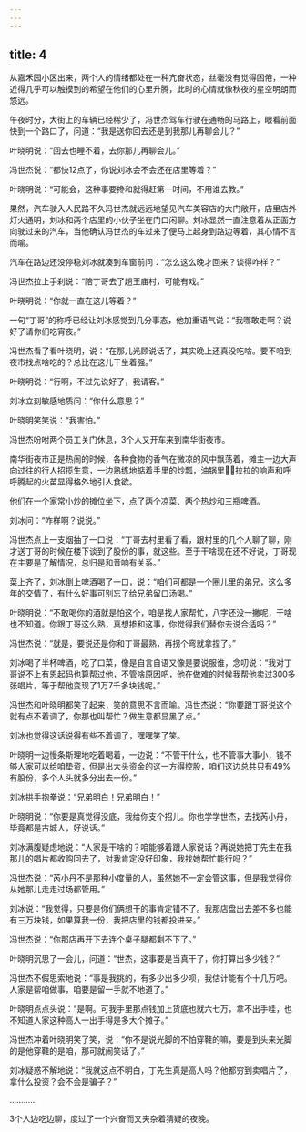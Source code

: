 ```yaml
---
---
---
```

title: 4
---




从嘉禾园小区出来，两个人的情绪都处在一种亢奋状态，丝毫没有觉得困倦，一种近得几乎可以触摸到的希望在他们的心里升腾，此时的心情就像秋夜的星空明朗而悠远。

午夜时分，大街上的车辆已经稀少了，冯世杰驾车行驶在通畅的马路上，眼看前面快到一个路口了，问道：“我是送你回去还是到我那儿再聊会儿？”

叶晓明说：“回去也睡不着，去你那儿再聊会儿。”

冯世杰说：“都快12点了，你说刘冰会不会还在店里等着？”

叶晓明说：“可能会，这种事要搀和就得赶第一时间，不用谁去教。”

果然，汽车驶入人民路不久冯世杰就远远地望见汽车美容店的大门敞开，店里店外灯火通明，刘冰和两个店里的小伙子坐在门口闲聊。刘冰显然一直注意着从正面方向驶过来的汽车，当他确认冯世杰的车过来了便马上起身到路边等着，其心情不言而喻。

汽车在路边还没停稳刘冰就凑到车窗前问：“怎么这么晚才回来？谈得咋样？”

冯世杰拉上手刹说：“陪丁哥去了趟王庙村，可能有戏。”

叶晓明说：“你就一直在这儿等着？”

一句“丁哥”的称呼已经让刘冰感觉到几分事态，他加重语气说：“我哪敢走啊？说好了请你们吃宵夜。”

冯世杰看了看叶晓明，说：“在那儿光顾说话了，其实晚上还真没吃啥。要不咱到夜市找点啥吃的？总比在这儿干坐着强。”

叶晓明说：“行啊，不过先说好了，我请客。”

刘冰立刻敏感地质问：“你什么意思？”

叶晓明笑笑说：“我害怕。”

冯世杰吩咐两个员工关门休息，3个人又开车来到南华街夜市。

南华街夜市正是热闹的时候，各种食物的香气在微凉的风中飘荡着，摊主一边大声向过往的行人招揽生意，一边熟练地掂着手里的炒瓢，油锅里拉拉的响声和呼呼腾起的火苗显得格外地引人食欲。

他们在一个家常小炒的摊位坐下，点了两个凉菜、两个热炒和三瓶啤酒。

刘冰问：“咋样啊？说说。”

冯世杰点上一支烟抽了一口说：“丁哥去村里看了看，跟村里的几个人聊了聊，刚才送丁哥的时候在楼下谈到了股份的事，就这些。至于干啥现在还不好说，丁哥现在主要是了解情况，总归是和音响有关系。”

菜上齐了，刘冰倒上啤酒喝了一口，说：“咱们可都是一个圈儿里的弟兄，这么多年的交情了，有什么好事可别忘了给兄弟留口汤喝。”

叶晓明说：“不敢喝你的酒就是怕这个，咱是找人家帮忙，八字还没一撇呢，干啥也不知道。你跟丁哥这么熟，真想掺和这事，你觉得我们替你去说合适吗？”

冯世杰说：“就是，要说还是你和丁哥最熟，再拐个弯就拿捏了。”

刘冰喝了半杯啤酒，吃了口菜，像是自言自语又像是要说服谁，念叨说：“我对丁哥说不上有恩起码也算帮过他，不管啥原因吧，他在做难的时候我帮他卖过300多张唱片，等于帮他变现了1万7千多块钱呢。”

冯世杰和叶晓明都笑了起来，笑的意思不言而喻。冯世杰说：“你要跟丁哥说这个就有点不着调了，你那也叫帮忙？做生意都显黑了点。”

刘冰也觉得这话说得有些不着调了，嘿嘿笑了笑。

叶晓明一边慢条斯理地吃着喝着，一边说：“不管干什么，也不管事大事小，钱不够人家可以给咱垫资，但是出大头资金的这一方得控股，咱们这边总共只有49%有股份，多个人头就多分出去一份。”

刘冰拱手抱拳说：“兄弟明白！兄弟明白！”

叶晓明说：“你要是真觉得没底，我给你支个招儿。你也学学世杰，去找芮小丹，毕竟都是古城人，好说话。”

刘冰满腹疑虑地说：“人家是干啥的？咱能够着跟人家说话？再说她把丁先生在我那儿的唱片都收购回去了，对我肯定没好印象，我找她帮忙能行吗？”

冯世杰说：“芮小丹不是那种小度量的人，虽然她不一定会管这事，但是我觉得你从她那儿走走过场都管用。”

刘冰说：“我觉得，只要是你们俩想干的事肯定错不了。我那店盘出去差不多也能有三万块钱，如果算我一份，我把店里的钱都投进来。”

冯世杰说：“你那店再开下去连个桌子腿都剩不下了。”

叶晓明沉思了一会儿，问道：“世杰，这事要是当真干了，你打算出多少钱？”

冯世杰不假思索地说：“事是我挑的，有多少出多少呗，我估计能有个十几万吧。人家是帮咱做事，咱要是留一手就不地道了。”

叶晓明点点头说：“是啊。可我手里那点钱加上货底也就六七万，拿不出手哇，也不知道人家这种高人一出手得是多大个摊子。”

冯世杰冲着叶晓明笑了笑，说：“你不是说光脚的不怕穿鞋的嘛，要是到头来光脚的是他穿鞋的是咱，那可就闹笑话了。”

刘冰疑惑不解地说：“我就这点不明白，丁先生真是高人吗？他都穷到卖唱片了，拿什么投资？会不会是骗子？”

…………

3个人边吃边聊，度过了一个兴奋而又夹杂着猜疑的夜晚。